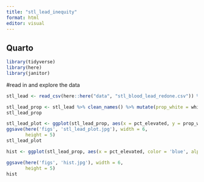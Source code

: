 ```yaml
---
title: "stl_lead_inequity"
format: html
editor: visual
---
```


## Quarto
```r
library(tidyverse)
library(here)
library(janitor)
```

#read in and explore the data
```r
stl_lead <- read_csv(here::here("data", "stl_blood_lead_redone.csv")) %>% clean_names()

stl_lead_prop <- stl_lead %>% clean_names() %>% mutate(prop_white = white / total_pop * 100) 
stl_lead_prop
```

```r
stl_lead_plot <- ggplot(stl_lead_prop, aes(x = pct_elevated, y = prop_white)) + geom_point()
ggsave(here('figs', 'stl_lead_plot.jpg'), width = 6,
       height = 5)
stl_lead_plot
```


```r
hist <- ggplot(stl_lead_prop, aes(x = pct_elevated, color = 'blue', alpha = 0.6)) + geom_histogram()

ggsave(here('figs', 'hist.jpg'), width = 6,
       height = 5)
hist
```

